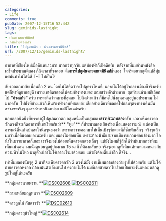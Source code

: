 ```yaml
---
categories:
- Life
comments: true
pubDate: 2007-12-15T16:52:44Z
slug: geminids-lastnight
tags:
- ฝนดาวตกเจมินิดส์
- ภาพถ่ายดวงดาว
title: 'ไปดูมาแล้ว : ฝนดาวตกเจมินิดส์'
url: /2007/12/15/geminids-lastnight/
---
```


อากาศที่เชียงใหม่เมื่อคืนหนาวมาก มากกว่าทุกวัน แต่ท้องฟ้าก็เปิดดีครับ  หลังจากที่ผมอ่านหนังสือเสร็จประมาณตีสอง ก็ถึงเวลาที่รอคอย  คือ**การไปดูฝนดาวตกเจมินิดส์**นั่นเอง  ใจจริงอยากดูตั้งแต่สี่ทุ่ม แต่มันทำไม่ได้นี่สิ T-T ไม่เป็นไร

ขับรถออกมากับเพื่อนอีก 2 คน โดยไม่ได้คิดว่าจะไปดูตรงไหนดี  มอชอไม่ได้อยู่ใจกลางเมืองก็จริงครับ แต่ก็หาที่ดูยากอยู่ดี เพราะเขาติดหลอดไฟตามข้างทางเยอะ แถมสว่างอีกต่างหาก  สุดท้ายแล้วผมก็เลือกไป **"อ่างแก้ว"** ครับ เพราะคิดว่าเหมาะที่สุดละ  ไปถึงอ่างแก้ว ก็มีคนไปนั่งดูนอนดูอยู่พอประมาณ ไม่มากครับ  ไปนั่งที่อ่างแก้วก็เห็นท้องฟ้ารอบทิศเลยล่ะ เสียอย่างเดียวที่หลอดไฟกลมๆตรงทางเดินมันสว่างซะจริงๆ ดูดาวลำบากนิดหน่อย แต่ก็โอเคล่ะครับ

แอบตลกนิดนึงที่บรรดาผู้ไปดูฝนดาวตก กลุ่มหนึ่งเป็นกลุ่มของ**สาวประเภทสอง**ครับ  เวลาเห็นดาวตกซักดวงก็จะเกิดอาการที่เขาเรียกกันว่า** "หูย"** ก็ประมาณส่งเสียงร้องเพื่อแสดงอารมณ์  แต่คงเป็นอารมณ์ตื่นเต้นปนสะใจนิดๆนะผมว่า เพราะกว่าจะออกมาให้เห็นเป้งๆซักดวงนี่ก็ซักพักเล็กๆ  จริงๆแล้วผมว่าเมื่อคืนตกเยอะนะครับ แต่ผมมองไม่ค่อยเห็น เพราะท้องฟ้ามีแสงจากเมืองรบกวนค่อนข้างมาก ไอน้ำในบรรยากาศก็เยอะ เราจึงมองไม่ค่อยเห็นดาวตกดวงเล็กๆ  แต่ยังไงผมก็รู้สึกได้ว่ามันมากกว่าที่ผมเห็นแน่นอน  ผมนั่งดูนอนดูอยู่ประมาณ 15 นาที ก็ต้องกลับหอ จริงๆอยากดูทั้งคืนแต่ทนความหนาวกับความหิวไม่ไหว มาดูตัวเปล่าไม่ได้เอาอะไรมาด้วยเลย แล้วยังต้องตื่นเช้าอีก ดีจริง...

เท่าที่ผมลองนับๆดู 2 นาทีจะเห็นดาวตกซัก 3 ดวงได้มั้ง งานนี้ผมเอากล้องถ่ายรูปไปด้วยครับ แต่ไม่ได้ถ่ายดาวตกหรอก กล้องมันตัวเล็กเกินไป คงถ่ายไม่ได้ ผมก็เลยถ่ายดาวไปเรื่อยเปื่อยซะงั้นแหละ คลิกดูรูปใหญ่ได้นะครับ



**กลุ่มดาวนายพราน
**[![DSC02608](https://armno.in.th/wp-content/uploads/2007/12/dsc02608-thumb.jpg)](https://armno.in.th/wp-content/uploads/2007/12/dsc02608.jpg) [![DSC02611](https://armno.in.th/wp-content/uploads/2007/12/dsc02611-thumb.jpg)](https://armno.in.th/wp-content/uploads/2007/12/dsc02611.jpg)



**สามเหลี่ยมฤดูหนาว
**[![DSC02609](https://armno.in.th/wp-content/uploads/2007/12/dsc02609-thumb.jpg)](https://armno.in.th/wp-content/uploads/2007/12/dsc02609.jpg)



**ดาวลูกไก่ กับดาววัว
**[![DSC02610](https://armno.in.th/wp-content/uploads/2007/12/dsc02610-thumb.jpg)](https://armno.in.th/wp-content/uploads/2007/12/dsc02610.jpg)



**กลุ่มดาวสุนัขใหญ่
**[![DSC02614](https://armno.in.th/wp-content/uploads/2007/12/dsc02614-thumb.jpg)](https://armno.in.th/wp-content/uploads/2007/12/dsc02614.jpg)

